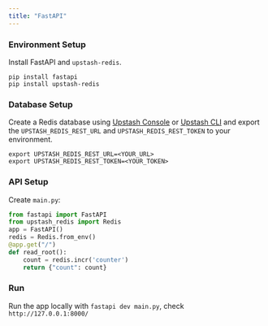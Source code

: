 ```yaml
---
title: "FastAPI"
---
```

### Environment Setup
Install FastAPI and `upstash-redis`.
```shell
pip install fastapi
pip install upstash-redis
```
### Database Setup
Create a Redis database using [Upstash Console](https://console.upstash.com) or [Upstash CLI](https://github.com/upstash/cli) and export the `UPSTASH_REDIS_REST_URL` and `UPSTASH_REDIS_REST_TOKEN` to your environment.
```shell
export UPSTASH_REDIS_REST_URL=<YOUR_URL>
export UPSTASH_REDIS_REST_TOKEN=<YOUR_TOKEN>
```
### API Setup
Create `main.py`:
```py main.py
from fastapi import FastAPI
from upstash_redis import Redis
app = FastAPI()
redis = Redis.from_env()
@app.get("/")
def read_root():
    count = redis.incr('counter')
    return {"count": count}
```
### Run
Run the app locally with `fastapi dev main.py`, check `http://127.0.0.1:8000/`
